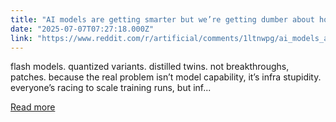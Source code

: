 ```yaml
---
title: "AI models are getting smarter but we’re getting dumber about how we deploy them"
date: "2025-07-07T07:27:18.000Z"
link: "https://www.reddit.com/r/artificial/comments/1ltnwpg/ai_models_are_getting_smarter_but_were_getting/"
---
```


flash models. quantized variants. distilled twins.
 not breakthroughs, patches. because the real problem isn’t model capability, it’s infra stupidity. everyone’s racing to scale training runs, but inf...

[Read more](https://www.reddit.com/r/artificial/comments/1ltnwpg/ai_models_are_getting_smarter_but_were_getting/)
